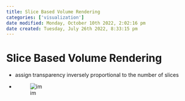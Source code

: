 ```yaml
---
title: Slice Based Volume Rendering
categories: ['visualization']
date modified: Monday, October 10th 2022, 2:02:16 pm
date created: Tuesday, July 26th 2022, 8:33:15 pm
---
```


# Slice Based Volume Rendering
- assign transparency inversely proportional to the number of slices
- ![im](images/Pasted%20image%2020220418002454.png)



